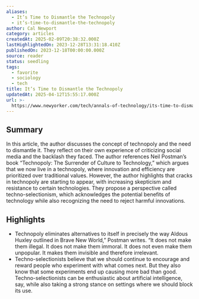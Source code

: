 ```yaml
---
aliases:
  - It’s Time to Dismantle the Technopoly
  - it’s-time-to-dismantle-the-technopoly
author: Cal Newport
category: articles
createdAt: 2025-02-09T20:38:32.000Z
lastHighlightedOn: 2023-12-28T13:31:18.410Z
publishedOn: 2023-12-18T00:00:00.000Z
source: reader
status: seedling
tags:
  - favorite
  - sociology
  - tech
title: It’s Time to Dismantle the Technopoly
updatedAt: 2025-04-12T15:55:17.000Z
url: >-
  https://www.newyorker.com/tech/annals-of-technology/its-time-to-dismantle-the-technopoly#
---
```

## Summary

In this article, the author discusses the concept of technopoly and the need to dismantle it. They reflect on their own experience of criticizing social media and the backlash they faced. The author references Neil Postman’s book “Technopoly: The Surrender of Culture to Technology,” which argues that we now live in a technopoly, where innovation and efficiency are prioritized over traditional values. However, the author highlights that cracks in technopoly are starting to appear, with increasing skepticism and resistance to certain technologies. They propose a perspective called techno-selectionism, which acknowledges the potential benefits of technology while also recognizing the need to reject harmful innovations.

## Highlights

- Technopoly eliminates alternatives to itself in precisely the way Aldous Huxley outlined in Brave New World,” Postman writes. “It does not make them illegal. It does not make them immoral. It does not even make them unpopular. It makes them invisible and therefore irrelevant.
- Techno-selectionists believe that we should continue to encourage and reward people who experiment with what comes next. But they also know that some experiments end up causing more bad than good. Techno-selectionists can be enthusiastic about artificial intelligence, say, while also taking a strong stance on settings where we should block its use.
